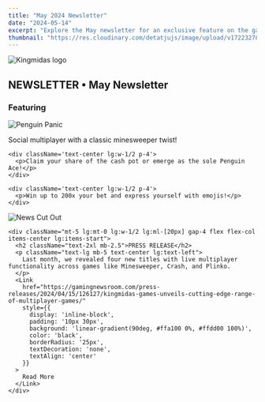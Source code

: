 ```yaml
---
title: "May 2024 Newsletter"
date: "2024-05-14"
excerpt: "Explore the May newsletter for an exclusive feature on the game Penguin Panic and a recap of last month's PR article, which unveiled four new titles with live multiplayer functionality."
thumbnail: "https://res.cloudinary.com/detatjujs/image/upload/v1722327823/efe4377e195e80a9f1a6d34a4198d81c_fkojmg.png"
---
```



<div className='newsContent' style={{ maxWidth: '750px', margin: '0 auto', color: 'white' }}>
  <div className='newsHeader' style={{ textAlign: 'center', marginBottom: '20px' }}>
    <div style={{ display: 'flex', justifyContent: 'center', marginBottom: '10px' }}>
      <Image
        src="/logo.png"
        alt="Kingmidas logo"
        width={300}
        height={100}
        priority
      />
    </div>
    <h2 className="text-lg font-semibold Montserrat">NEWSLETTER • May Newsletter</h2>
  </div>

  <h3 className="text-center text-xl font-bold uppercase Montserrat golden">Featuring</h3>
  <img
    src="https://res.cloudinary.com/detatjujs/image/upload/v1723522442/reflect_kxizdl.webp"
    alt="Penguin Panic"
    style={{ maxWidth: '450px', width: '100%', margin: '50px auto 0px auto' }}
    className="rounded-lg mb-5 mx-auto"
  />
        <p className="text-xl text-center font-bold uppercase Montserrat mb-4">Social multiplayer with a classic minesweeper twist!</p>
  <div className='flex lg:flex-nowrap items-center lg:justify-between mt-5'>

    <div className='text-center lg:w-1/2 p-4'>
      <p>Claim your share of the cash pot or emerge as the sole Penguin Ace!</p>
    </div>

    <div className='text-center lg:w-1/2 p-4'>
      <p>Win up to 200x your bet and express yourself with emojis!</p>
    </div>
  </div>

  <div className="flex flex-col lg:flex-row items-center justify-between mt-5 mb-5">
    <img
      src="https://kingmidasgames.com/wp-content/uploads/2024/05/news_cut_out.png"
      alt="News Cut Out"
      className="rounded-lg lg:w-1/2"
    />
    
    <div className="mt-5 lg:mt-0 lg:w-1/2 lg:ml-[20px] gap-4 flex flex-col items-center lg:items-start">
      <h2 className="text-2xl mb-2.5">PRESS RELEASE</h2>
      <p className="text-lg mb-5 text-center lg:text-left">
        Last month, we revealed four new titles with live multiplayer functionality across games like Minesweeper, Crash, and Plinko.
      </p>
      <Link
        href="https://gamingnewsroom.com/press-releases/2024/04/15/126127/kingmidas-games-unveils-cutting-edge-range-of-multiplayer-games/"
        style={{ 
          display: 'inline-block', 
          padding: '10px 30px', 
          background: 'linear-gradient(90deg, #ffa100 0%, #ffdd00 100%)', 
          color: 'black', 
          borderRadius: '25px', 
          textDecoration: 'none', 
          textAlign: 'center'
        }}
      >
        Read More
      </Link>
    </div>
  </div>
</div>
